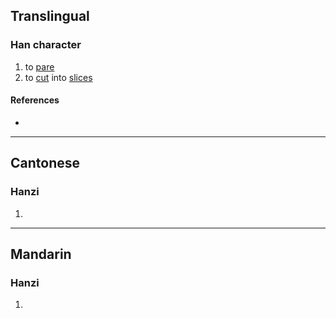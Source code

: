 {{character info/new}}
==Translingual==

===Han character===
{{Han char|rn=18|rad=刀|as=09|sn=11|four=|canj=IBLN|ids=⿰扁刂}}

# to [[pare]]
# to [[cut]] into [[slice]]s

====References====
* {{Han ref|kx=0142.090|hdz=10349.080|uh=34F2|ud=13554}}

----

==Cantonese==

===Hanzi===
{{yue-hanzi|jyut=[[pin3]]|y=pin3}}

# {{defn|lang=yue|sort=刀09}}

----

==Mandarin==

===Hanzi===
{{cmn-hanzi|pin=[[piān]] ([[pian1]])|wg=p'ien<sup>1</sup>}}

# {{defn|lang=cmn|sort=刀09}}